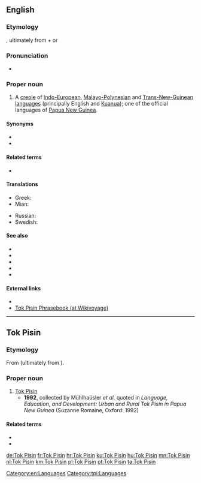 ==English==
{{wikipedia}}

===Etymology===
{{etyl|tpi|en}}, ultimately from {{etyl|en|en}} {{m|en|talk}} + {{m|en|pidgin}} or {{m|en|business}}

===Pronunciation===
* {{IPA|/tɔk pɪzɪn/|lang=en}}

===Proper noun===
{{en-proper noun}}

# A [[creole]] of [[Indo-European]], [[Malayo-Polynesian]] and [[Trans-New-Guinean]] [[language]]s (principally English and [[Kuanua]]); one of the official languages of [[Papua New Guinea]].

====Synonyms====
* {{l|en|Melanesian Pidgin English}}
* {{l|en|Neo-Melanesian}}

====Related terms====
* {{l|en|pidgin}}

====Translations====
{{trans-top|language}}
* Greek: {{t+|el|τοκ πίσιν}}
* Mian: {{t|mpt|Wan Weng}}
{{trans-mid}}
* Russian: {{t+|ru|ток-писин|m|tr=}}
* Swedish: {{t+|sv|tok pisin}}
{{trans-bottom}}

====See also====
* {{l|en|Bislama}}
* {{l|en|Kriol}}
* {{l|en|Pijin}}
* {{l|en|Yumpla Tok}}
* {{langcat|tpi}}

====External links====
* {{ethnologue|code=tpi}}
* [[voy:Tok Pisin Phrasebook|Tok Pisin Phrasebook (at Wikivoyage)]]

[[Category:en:Languages]]

----

==Tok Pisin==

===Etymology===
From {{der|tpi|en|[[talk]] + [[pidgin]]}} (ultimately from {{m|en|business}}).

===Proper noun===
{{head|tpi|proper noun|head=[[tok|Tok]] [[pisin|Pisin]]}}

# [[#English|Tok Pisin]]
#* '''1992''', collected by Mühlhaüsler ''et al.'' quoted in ''Language, Education, and Development: Urban and Rural Tok Pisin in Papua New Guinea'' (Suzanne Romaine, Oxford: 1992)
#*: {{ux|tpi|Na mipela i no save long '''Tok Pisin''' tu. Brata bilong mipela ol i go long stesin, orait ol i kisim save long stesin. Ol i kam bek orait ol i tok pisin.|t=And we didn't know '''Tok Pisin''' either. Our brothers went to the station, and then learned new things in the station. Then they returned speaking in creole.}}

====Related terms====
* {{l|tpi|tok}}
* {{l|tpi|pisin}}

[[Category:tpi:Languages]]

[[de:Tok Pisin]]
[[fr:Tok Pisin]]
[[hr:Tok Pisin]]
[[ku:Tok Pisin]]
[[hu:Tok Pisin]]
[[mn:Tok Pisin]]
[[nl:Tok Pisin]]
[[km:Tok Pisin]]
[[pl:Tok Pisin]]
[[pt:Tok Pisin]]
[[ta:Tok Pisin]]